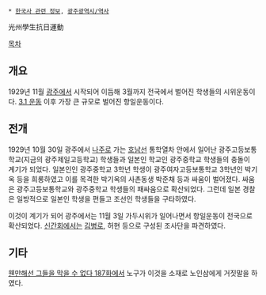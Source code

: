 * [[한국사 관련 정보]], [[광주광역시/역사]]

光州學生抗日運動

[[목차]]
== 개요 ==
1929년 11월 [[광주광역시|광주]]에서 시작되어 이듬해 3월까지 전국에서 벌어진 학생들의 시위운동이다. [[3.1 운동]] 이후 가장 큰 규모로 벌어진 항일운동이다.

== 전개 ==
1929년 10월 30일 광주에서 [[나주시|나주]]로 가는 [[호남선]] 통학열차 안에서 일어난 광주고등보통학교(지금의 광주제일고등학교) 학생들과 일본인 학교인 광주중학교 학생들의 충돌이 계기가 되었다. 일본인인 광주중학교 3학년 학생이 광주여자고등보통학교 3학년인 박기옥 등을 희롱하였고 이를 목격한 박기옥의 사촌동생 박준채 등과 싸움이 벌어졌다. 싸움은 광주고등보통학교와 광주중학교 학생들의 패싸움으로 확산되었다. 그런데 일본 경찰은 일방적으로 일본인 학생을 편들고 조선인 학생들을 구타하였다.

이것이 계기가 되어 광주에서는 11월 3일 가두시위가 일어나면서 항일운동이 전국으로 확산되었다. [[신간회]]에서는 [[김병로]], 허현 등으로 구성된 조사단을 파견하였다. 

== 기타 ==
[[웬만해선 그들을 막을 수 없다/이모저모/노구 관련 에피소드#s-5.3|웬만해선 그들을 막을 수 없다 187화]]에서 노구가 이것을 소재로 노인삼에게 거짓말을 하였다.
